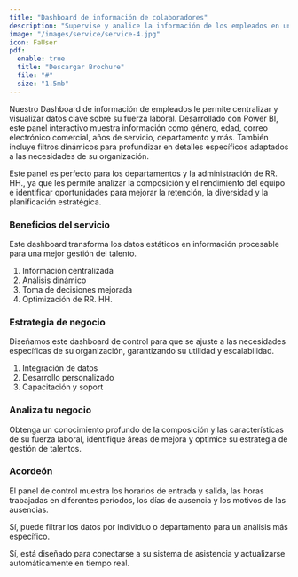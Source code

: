 ```yaml
---
title: "Dashboard de información de colaboradores"
description: "Supervise y analice la información de los empleados en un lugar centralizado."
image: "/images/service/service-4.jpg"
icon: FaUser
pdf:
  enable: true
  title: "Descargar Brochure"
  file: "#"
  size: "1.5mb"
---
```


Nuestro Dashboard de información de empleados le permite centralizar y visualizar datos clave sobre su fuerza laboral. Desarrollado con Power BI, este panel interactivo muestra información como género, edad, correo electrónico comercial, años de servicio, departamento y más. También incluye filtros dinámicos para profundizar en detalles específicos adaptados a las necesidades de su organización.

Este panel es perfecto para los departamentos y la administración de RR. HH., ya que les permite analizar la composición y el rendimiento del equipo e identificar oportunidades para mejorar la retención, la diversidad y la planificación estratégica.

### Beneficios del servicio

Este dashboard transforma los datos estáticos en información procesable para una mejor gestión del talento.

1. Información centralizada
2. Análisis dinámico
3. Toma de decisiones mejorada
4. Optimización de RR. HH.

### Estrategia de negocio

Diseñamos este dashboard de control para que se ajuste a las necesidades específicas de su organización, garantizando su utilidad y escalabilidad.

1. Integración de datos
2. Desarrollo personalizado
3. Capacitación y soport

### Analiza tu negocio

Obtenga un conocimiento profundo de la composición y las características de su fuerza laboral, identifique áreas de mejora y optimice su estrategia de gestión de talentos.

### Acordeón

<Accordion client:load title="¿Qué datos puede mostrar este panel de control?">  

El panel de control muestra los horarios de entrada y salida, las horas trabajadas en diferentes períodos, los días de ausencia y los motivos de las ausencias.

</Accordion>  

<Accordion client:load title="¿Puedo buscar por departamento o empleado?">  

Sí, puede filtrar los datos por individuo o departamento para un análisis más específico.

</Accordion>  

<Accordion client:load title="¿Se actualiza automáticamente con los nuevos registros?">  

Sí, está diseñado para conectarse a su sistema de asistencia y actualizarse automáticamente en tiempo real.

</Accordion>
